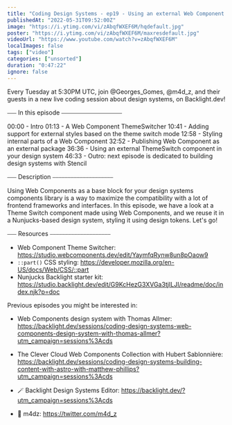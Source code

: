 ```yaml
---
title: "Coding Design Systems - ep19 - Using an external Web Component Theme Switch in your design system"
publishedAt: "2022-05-31T09:52:00Z"
image: "https://i.ytimg.com/vi/zAbqfWXEF6M/hqdefault.jpg"
poster: "https://i.ytimg.com/vi/zAbqfWXEF6M/maxresdefault.jpg"
videoUrl: "https://www.youtube.com/watch?v=zAbqfWXEF6M"
localImages: false
tags: ["video"]
categories: ["unsorted"]
duration: "0:47:22"
ignore: false
---
```

Every Tuesday at 5:30PM UTC, join @Georges_Gomes, @m4d_z, and their guests in a new live coding session about design systems, on Backlight.dev!

⎯⎯⎯ In this episode ⎯⎯⎯⎯⎯⎯⎯⎯⎯⎯⎯⎯⎯⎯⎯⎯⎯⎯⎯⎯

00:00 - Intro
01:13 - A Web Component ThemeSwitcher
10:41 - Adding support for external styles based on the theme switch mode
12:58 - Styling internal parts of a Web Component
32:52 - Publishing Web Component as an external package
36:36 - Using an external ThemeSwitch component in your design system
46:33 - Outro: next episode is dedicated to building design systems with Stencil

⎯⎯⎯ Description ⎯⎯⎯⎯⎯⎯⎯⎯⎯⎯⎯⎯⎯⎯⎯⎯⎯⎯⎯⎯

Using Web Components as a base block for your design systems components library is a way to maximize the compatibility with a lot of frontend frameworks and interfaces. In this episode, we have a look at a Theme Switch component made using Web Components, and we reuse it in a Nunjucks-based design system, styling it using design tokens. Let's go!

⎯⎯⎯ Resources ⎯⎯⎯⎯⎯⎯⎯⎯⎯⎯⎯⎯⎯⎯⎯⎯⎯⎯⎯⎯

- Web Component Theme Switcher: https://studio.webcomponents.dev/edit/YaymfqRynw8un8pOaow9
- `::part()` CSS styling: https://developer.mozilla.org/en-US/docs/Web/CSS/::part
- Nunjucks Backlight starter kit: https://studio.backlight.dev/edit/G9KcHezG3XVGa3tjILJI/readme/doc/index.njk?p=doc

Previous episodes you might be interested in:
- Web Components design system with Thomas Allmer: https://backlight.dev/sessions/coding-design-systems-web-components-design-system-with-thomas-allmer?utm_campaign=sessions%3Acds
- The Clever Cloud Web Components Collection with Hubert Sablonnière: https://backlight.dev/sessions/coding-design-systems-building-content-with-astro-with-matthew-phillips?utm_campaign=sessions%3Acds

- 🪄 Backlight Design Systems Editor: https://backlight.dev/?utm_campaign=sessions%3Acds
- 🐥 m4dz: https://twitter.com/m4d_z
